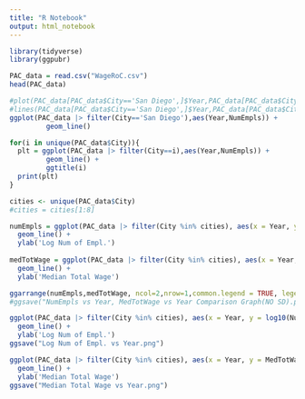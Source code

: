 ---
title: "R Notebook"
output: html_notebook
---
```{r}
library(tidyverse)
library(ggpubr)
```

```{r}
PAC_data = read.csv("WageRoC.csv")
head(PAC_data)
```

```{r}
#plot(PAC_data[PAC_data$City=='San Diego',]$Year,PAC_data[PAC_data$City=='San Diego',]$NumEmpls)
#lines(PAC_data[PAC_data$City=='San Diego',]$Year,PAC_data[PAC_data$City=='San Diego',]$NumEmpls, col='green')
ggplot(PAC_data |> filter(City=='San Diego'),aes(Year,NumEmpls)) +
         geom_line()
```

```{r}
for(i in unique(PAC_data$City)){
  plt = ggplot(PAC_data |> filter(City==i),aes(Year,NumEmpls)) +
         geom_line() +
         ggtitle(i)
  print(plt)
}
```

```{r}
cities <- unique(PAC_data$City)
#cities = cities[1:8]

numEmpls = ggplot(PAC_data |> filter(City %in% cities), aes(x = Year, y = log10(NumEmpls), color = City)) +
  geom_line() +
  ylab('Log Num of Empl.')
  
medTotWage = ggplot(PAC_data |> filter(City %in% cities), aes(x = Year, y = MedTotWage, color = City)) +
  geom_line() +
  ylab('Median Total Wage')

ggarrange(numEmpls,medTotWage, ncol=2,nrow=1,common.legend = TRUE, legend='bottom')
#ggsave("NumEmpls vs Year, MedTotWage vs Year Comparison Graph(NO SD).png")
```

```{r}
ggplot(PAC_data |> filter(City %in% cities), aes(x = Year, y = log10(NumEmpls), color = City)) +
  geom_line() +
  ylab('Log Num of Empl.')
ggsave("Log Num of Empl. vs Year.png")
```

```{r}
ggplot(PAC_data |> filter(City %in% cities), aes(x = Year, y = MedTotWage, color = City)) +
  geom_line() +
  ylab('Median Total Wage')
ggsave("Median Total Wage vs Year.png")
```




















